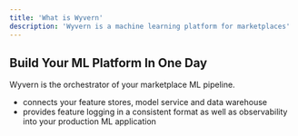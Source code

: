 ```yaml
---
title: 'What is Wyvern'
description: 'Wyvern is a machine learning platform for marketplaces'
---
```


## Build Your ML Platform In One Day

Wyvern is the orchestrator of your marketplace ML pipeline.
- connects your feature stores, model service and data warehouse
- provides feature logging in a consistent format as well as observability into your production ML application
